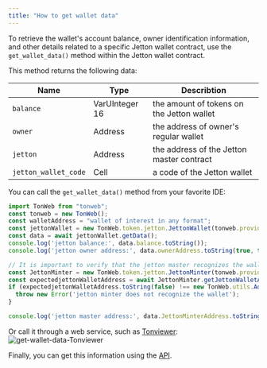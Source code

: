 ```yaml
---
title: "How to get wallet data"
---
```


To retrieve the wallet's account balance, owner identification information, and other details related to a specific Jetton wallet contract,
use the `get_wallet_data()` method within the Jetton wallet contract.

This method returns the following data:

| Name                 | Type           | Describtion                               |
| -------------------- | -------------- | ----------------------------------------- |
| `balance`            | VarUInteger 16 | the amount of tokens on the Jetton wallet |
| `owner`              | Address        | the address of owner's regular wallet     |
| `jetton`             | Address        | the address of the Jetton master contract |
| `jetton_wallet_code` | Cell           | a code of the Jetton wallet               |

You can call the `get_wallet_data()` method from your favorite IDE:

```javascript
import TonWeb from "tonweb";
const tonweb = new TonWeb();
const walletAddress = "wallet of interest in any format";
const jettonWallet = new TonWeb.token.jetton.JettonWallet(tonweb.provider,{address: walletAddress});
const data = await jettonWallet.getData();
console.log('jetton balance:', data.balance.toString());
console.log('jetton owner address:', data.ownerAddress.toString(true, true, true));

// It is important to verify that the jetton master recognizes the wallet
const JettonMinter = new TonWeb.token.jetton.JettonMinter(tonweb.provider, {address: data.JettonMinterAddress.toString(false)});
const expectedjettonWalletAddress = await JettonMinter.getJettonWalletAddress(data.ownerAddress.toString(false));
if (expectedjettonWalletAddress.toString(false) !== new TonWeb.utils.Address(walletAddress).toString(false)) {
  throw new Error('jetton minter does not recognize the wallet');
}

console.log('jetton master address:', data.JettonMinterAddress.toString(true, true, true));
```

Or call it through a web service, such as [Tonviewer](https://tonviewer.com/EQDmVdCZ2SALvyfCDVlPLr0hoPhUxgjNFtTAxemz9V_C5wbN?section=method):
![get-wallet-data-Tonviewer](/resources/images/get-wallet-data-Tonviewer.png)

Finally, you can get this information using the [API](https://companyname-a7d5b98e.mintlify.app/api-reference/jettons/get-jetton-wallets).
